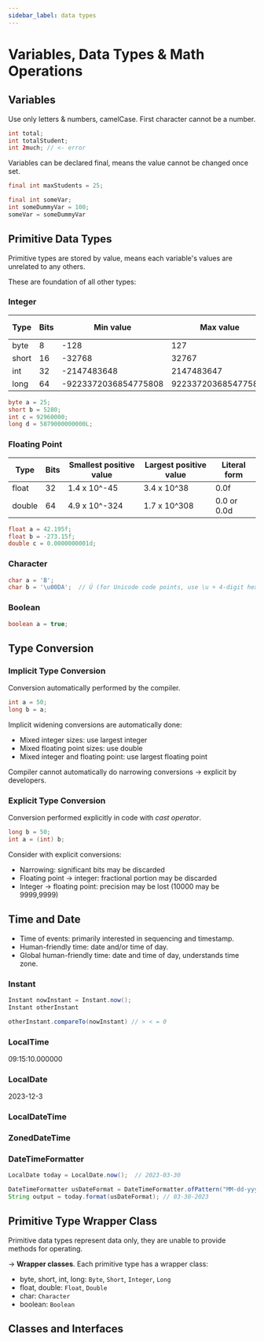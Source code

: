 ```yaml
---
sidebar_label: data types
---
```


# Variables, Data Types & Math Operations

## Variables

Use only letters & numbers, camelCase. First character cannot be a number.

```java
int total;
int totalStudent;
int 2much; // <- error
```

Variables can be declared final, means the value cannot be changed once set.

```java
final int maxStudents = 25;

final int someVar;
int someDummyVar = 100;
someVar = someDummyVar
```

## Primitive Data Types

Primitive types are stored by value, means each variable's values are unrelated to any others.

These are foundation of all other types:

### Integer

| Type  | Bits | Min value            | Max value           | Literal form |
|-------|------|----------------------|---------------------|--------------|
| byte  | 8    | -128                 | 127                 | 0            |
| short | 16   | -32768               | 32767               | 0            |
| int   | 32   | -2147483648          | 2147483647          | 0            |
| long  | 64   | -9223372036854775808 | 9223372036854775807 | 0L           |

```java
byte a = 25;
short b = 5280;
int c = 92960000;
long d = 5879000000000L;
```

### Floating Point

| Type   | Bits | Smallest positive value | Largest positive value | Literal form |
|--------|------|-------------------------|------------------------|--------------|
| float  | 32   | 1.4 x 10^-45            | 3.4 x 10^38            | 0.0f         |
| double | 64   | 4.9 x 10^-324           | 1.7 x 10^308           | 0.0 or 0.0d  |

```java
float a = 42.195f;
float b = -273.15f;
double c = 0.0000000001d;
```

### Character

```java
char a = 'B';
char b = '\u00DA';  // Ú (for Unicode code points, use \u + 4-digit hex value)
```

### Boolean

```java
boolean a = true;
```

## Type Conversion

### Implicit Type Conversion

Conversion automatically performed by the compiler.

```java
int a = 50;
long b = a;
```

Implicit widening conversions are automatically done:
- Mixed integer sizes: use largest integer
- Mixed floating point sizes: use double
- Mixed integer and floating point: use largest floating point

Compiler cannot automatically do narrowing conversions $\rightarrow$ explicit by developers.

### Explicit Type Conversion

Conversion performed explicitly in code with *cast operator*.

```java
long b = 50;
int a = (int) b;
```

Consider with explicit conversions:
- Narrowing: significant bits may be discarded
- Floating point $\rightarrow$ integer: fractional portion may be discarded
- Integer $\rightarrow$ floating point: precision may be lost (10000 may be 9999,9999)

## Time and Date

- Time of events: primarily interested in sequencing and timestamp.
- Human-friendly time: date and/or time of day.
- Global human-friendly time: date and time of day, understands time zone.

### Instant

```java
Instant nowInstant = Instant.now();
Instant otherInstant

otherInstant.compareTo(nowInstant) // > < = 0
```

### LocalTime

09:15:10.000000

### LocalDate

2023-12-3

### LocalDateTime

### ZonedDateTime

### DateTimeFormatter

```java
LocalDate today = LocalDate.now();  // 2023-03-30

DateTimeFormatter usDateFormat = DateTimeFormatter.ofPattern("MM-dd-yyyy");
String output = today.format(usDateFormat); // 03-30-2023
```

## Primitive Type Wrapper Class

Primitive data types represent data only, they are unable to provide methods for operating.

$\rightarrow$ **Wrapper classes**. Each primitive type has a wrapper class:
- byte, short, int, long: `Byte`, `Short`, `Integer`, `Long`
- float, double: `Float`, `Double`
- char: `Character`
- boolean: `Boolean`


## Classes and Interfaces
